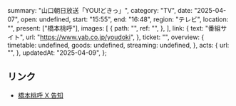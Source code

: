   summary: "山口朝日放送「YOU!どきっ」",
  category: "TV",
  date: "2025-04-07",
  open: undefined,
  start: "15:55",
  end: "16:48",
  region: "テレビ",
  location: "",
  present: ["橋本桃呼"],
  images: [
    {
      path: "",
      ref: "",
    },
  ],
  link: {
    text: "番組サイト",
    url: "https://www.yab.co.jp/youdoki",
  },
  ticket: "",
  overview: {
    timetable: undefined,
    goods: undefined,
    streaming: undefined,
  },
  acts: {
    url: "",
  },
  updatedAt: "2025-04-09",
};

## リンク

- [橋本桃呼 X 告知](https://x.com/MomokoHashimoto/status/1909106484073664812)
